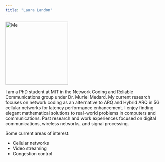 ```yaml
---
title: "Laura Landon"
---
```


<!-- ![me](imgs/profile.jpg) -->

<!-- <img src="imgs/profile.jpg" width="200">

I am a PhD student at MIT in the Network Coding and Reliable Communications group under Dr. Muriel Medard. My current research focuses on network coding as an alternative to ARQ and Hybrid ARQ in 5G cellular networks. I enjoy finding elegant mathematical solutions to real-world problems in computers and communications. I have experience in C/C++, Python, Java, Matlab, Android Studio, and GNU Radio. Past research and work experiences focused on digital communications, wireless networks, and signal processing. -->

<!-- ::: {style="display: flex; align-items: center;"} -->

  <!-- Image on the left -->
  <!-- ::: {style="flex: 1;"}
    <img src="imgs/profile.jpg" alt="Me" style="width: 100%; max-width: 200px;">
  ::: -->

  <!-- Text on the right -->
  <!-- ::: {style="flex: 2; margin-left: 20px;"}
    
      I am a PhD student at MIT in the Network Coding and Reliable Communications group under Dr. Muriel Medard. My current research focuses on network coding as an alternative to ARQ and Hybrid ARQ in 5G cellular networks. I enjoy finding elegant mathematical solutions to real-world problems in computers and communications. I have experience in C/C++, Python, Java, Matlab, Android Studio, and GNU Radio. Past research and work experiences focused on digital communications, wireless networks, and signal processing.
    
  :::

::: -->

<!-- <div>
    <div style="float: left; position: relative; top: 0px; padding: 30px;">
    ![](imgs/profile.jpg)
    </div>

Some text, some text, some text, some text, some text, [...] some text, some text
</div> -->

<!-- ---
title: "Laura Landon"
--- -->

<!-- ::::: {style="display: flex; align-items: center;"} -->
::: {layout="[30,70]"}
  
  <!-- ::: {style="flex: 1;"} -->
  ![Me](imgs/smiling.png){style="width: 200px;"}
  <!-- ::: -->

  <!-- ::: {style="flex: 2; margin-left: 20px;"} -->
  I am a PhD student at MIT in the Network Coding and Reliable Communications group under Dr. Muriel Medard. My current research focuses on network coding as an alternative to ARQ and Hybrid ARQ in 5G cellular networks for latency performance enhancement. I enjoy finding elegant mathematical solutions to real-world problems in computers and communications. Past research and work experiences focused on digital communications, wireless networks, and signal processing. 
  <!-- ::: -->
  
:::

Some current areas of interest:

- Cellular networks
- Video streaming
- Congestion control

<!-- ::::: {#special .sidebar}

::: {.warning}
Here is a warning.
:::

More content.
::::: -->